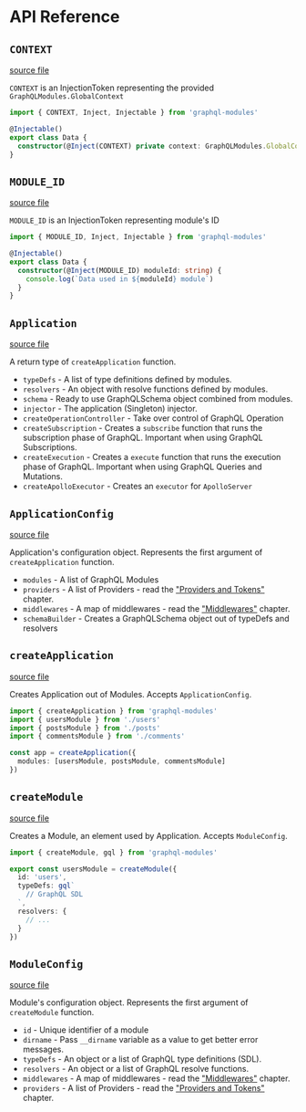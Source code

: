 # API Reference

## `CONTEXT`

[source file](https://github.com/Urigo/graphql-modules/blob/master/packages/graphql-modules/src/application/tokens.ts)

`CONTEXT` is an InjectionToken representing the provided `GraphQLModules.GlobalContext`

```ts
import { CONTEXT, Inject, Injectable } from 'graphql-modules'

@Injectable()
export class Data {
  constructor(@Inject(CONTEXT) private context: GraphQLModules.GlobalContext) {}
}
```

## `MODULE_ID`

[source file](https://github.com/Urigo/graphql-modules/blob/master/packages/graphql-modules/src/module/tokens.ts)

`MODULE_ID` is an InjectionToken representing module's ID

```ts
import { MODULE_ID, Inject, Injectable } from 'graphql-modules'

@Injectable()
export class Data {
  constructor(@Inject(MODULE_ID) moduleId: string) {
    console.log(`Data used in ${moduleId} module`)
  }
}
```

## `Application`

[source file](https://github.com/Urigo/graphql-modules/blob/master/packages/graphql-modules/src/application/types.ts)

A return type of `createApplication` function.

- `typeDefs` - A list of type definitions defined by modules.
- `resolvers` - An object with resolve functions defined by modules.
- `schema` - Ready to use GraphQLSchema object combined from modules.
- `injector` - The application (Singleton) injector.
- `createOperationController` - Take over control of GraphQL Operation
- `createSubscription` - Creates a `subscribe` function that runs the subscription phase of GraphQL.
  Important when using GraphQL Subscriptions.
- `createExecution` - Creates a `execute` function that runs the execution phase of GraphQL.
  Important when using GraphQL Queries and Mutations.
- `createApolloExecutor` - Creates an `executor` for `ApolloServer`

## `ApplicationConfig`

[source file](https://github.com/Urigo/graphql-modules/blob/master/packages/graphql-modules/src/application/types.ts)

Application's configuration object. Represents the first argument of `createApplication` function.

- `modules` - A list of GraphQL Modules
- `providers` - A list of Providers - read the ["Providers and Tokens"](di/providers) chapter.
- `middlewares` - A map of middlewares - read the ["Middlewares"](advanced/middlewares) chapter.
- `schemaBuilder` - Creates a GraphQLSchema object out of typeDefs and resolvers

## `createApplication`

[source file](https://github.com/Urigo/graphql-modules/blob/master/packages/graphql-modules/src/application/application.ts)

Creates Application out of Modules. Accepts `ApplicationConfig`.

```ts
import { createApplication } from 'graphql-modules'
import { usersModule } from './users'
import { postsModule } from './posts'
import { commentsModule } from './comments'

const app = createApplication({
  modules: [usersModule, postsModule, commentsModule]
})
```

## `createModule`

[source file](https://github.com/Urigo/graphql-modules/blob/master/packages/graphql-modules/src/module/module.ts)

Creates a Module, an element used by Application. Accepts `ModuleConfig`.

```ts
import { createModule, gql } from 'graphql-modules'

export const usersModule = createModule({
  id: 'users',
  typeDefs: gql`
    // GraphQL SDL
  `,
  resolvers: {
    // ...
  }
})
```

## `ModuleConfig`

[source file](https://github.com/Urigo/graphql-modules/blob/master/packages/graphql-modules/src/module/types.ts)

Module's configuration object. Represents the first argument of `createModule` function.

- `id` - Unique identifier of a module
- `dirname` - Pass `__dirname` variable as a value to get better error messages.
- `typeDefs` - An object or a list of GraphQL type definitions (SDL).
- `resolvers` - An object or a list of GraphQL resolve functions.
- `middlewares` - A map of middlewares - read the ["Middlewares"](advanced/middlewares) chapter.
- `providers` - A list of Providers - read the ["Providers and Tokens"](di/providers) chapter.

